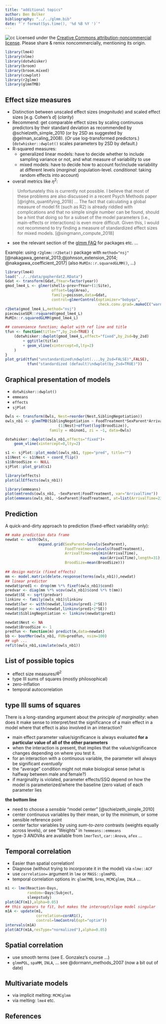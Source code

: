 ```yaml
---
title: "additional topics"
author: Ben Bolker
bibliography: "../../glmm.bib"
date: "`r format(Sys.time(), '%d %B %Y ')`"
---
```


![cc](pix/cc-attrib-nc.png)
Licensed under the 
[Creative Commons attribution-noncommercial license](http://creativecommons.org/licenses/by-nc/3.0/).
Please share \& remix noncommercially, mentioning its origin.

```r
library(lme4)
library(nlme)
library(dotwhisker)
library(broom)
library(broom.mixed)
library(cowplot)
library(r2glmm)
library(glmmTMB)
```

## Effect size measures

- Distinction between unscaled effect sizes (*magnitude*) and scaled effect sizes [e.g. Cohen's $d$] (*clarity*)
- Recommend: get comparable effect sizes by scaling continuous predictors by their standard deviation as recommended by @schielzeth_simple_2010 (or by 2SD as suggested by @gelman_scaling_2008). (*Or* use log-transformed predictors.) (`dotwhisker::dwplot()` scales parameters by 2SD by default.)
- R-squared measures:
     - generalized linear models: have to decide whether to include sampling variance or not, and what measure of variability to use 
     - mixed models: have to decide how to account for/include variability at different levels (*marginal*: population-level. *conditional*: taking random effects into account)
- overall metrics like $\eta^2$:

> Unfortunately this is currently not possible.
>I believe that most of these problems are also discussed in a recent Psych Methods paper [@rights_quantifying_2018] ... The fact that calculating a global measure of model fit (such as R2) is already riddled with complications and that no simple single number can be found, should be a hint that doing so for a subset of the model parameters (i.e., main-effects or interactions) is even more difficult. Given this, I would not recommend to try finding a measure of standardized effect sizes for mixed models. [@singmann_compute_2018]

- see the relevant section of the [glmm FAQ](http://bbolker.github.io/mixedmodels-misc/glmmFAQ.html#how-do-i-compute-a-coefficient-of-determination-r2-or-an-analogue-for-glmms) for packages etc. ...

Example: using `r2glmm::r2beta()` package with `method="nsj"` [@nakagawa_general_2013;@johnson_extension_2014; @nakagawa_coefficient_2017] (also `MuMIn::r.squaredGLMM()`, ...)

```r
library(lme4)
load("../../data/gopherdat2.RData")
Gdat <- transform(Gdat,fYear=factor(year))
gmod_lme4_L <- glmer(shells~prev+fYear+(1|Site),
                     offset=log(Area),
                     family=poisson,data=Gdat,
                     control=glmerControl(optimizer="bobyqa",
                                          check.conv.grad=.makeCC("warning",0.05)))
r2beta(gmod_lme4_L,method="nsj")
piecewiseSEM::rsquared(gmod_lme4_L)
MuMIn::r.squaredGLMM(gmod_lme4_L)
```

```r
## convenience function; dwplot with ref line and title
tfun <- function(title="",by_2sd=TRUE) {
    (dotwhisker::dwplot(gmod_lme4_L,effect="fixed",by_2sd=by_2sd)
        + ggtitle(title)
        + geom_vline(xintercept=0,lty=2)
    )
}
plot_grid(tfun("unstandardized\ndwplot(...,by_2sd=FALSE)",FALSE),
          tfun("standardized (default)\ndwplot(by_2sd=TRUE)"))
```

## Graphical presentation of models

- `dotwhisker::dwplot()`
- `emmeans`
- `effects`
- `sjPlot`

```r
Owls <- transform(Owls, Nest=reorder(Nest,SiblingNegotiation))
owls_nb1 <- glmmTMB(SiblingNegotiation ~ FoodTreatment*SexParent*ArrivalTime+
                        (1|Nest)+offset(log(BroodSize)),
                    family = nbinom1, zi = ~1, data=Owls)
```

```r
dotwhisker::dwplot(owls_nb1,effects="fixed")+
    geom_vline(xintercept=0,lty=2)
```

```r
s1 <- sjPlot::plot_model(owls_nb1, type="pred", title="")
s1$Nest <- s1$Nest + coord_flip()
s1$BroodSize <- NULL
sjPlot::plot_grid(s1)
```

```r
library(effects)
plot(allEffects(owls_nb1))
```

```r
library(emmeans)
plot(emtrends(owls_nb1, ~SexParent|FoodTreatment, var="ArrivalTime"))
plot(emmeans(owls_nb1, ~SexParent|FoodTreatment, at=list(ArrivalTime=23)))
```

## Prediction

A quick-and-dirty approach to prediction (fixed-effect variability only):

```r
## make prediction data frame
newdat <- with(Owls,
               expand.grid(SexParent=levels(SexParent),
                           FoodTreatment=levels(FoodTreatment),
                           ArrivalTime=seq(min(ArrivalTime),
                                           max(ArrivalTime),length=31),
                           BroodSize=mean(BroodSize)))
                           
## design matrix (fixed effects)
mm <- model.matrix(delete.response(terms(owls_nb1)),newdat)
## linear predictor
newdat$pred1 <- drop(mm %*% fixef(owls_nb1)$cond)
predvar <- diag(mm %*% vcov(owls_nb1)$cond %*% t(mm))
newdat$SE <- sqrt(predvar)
linkinv <- family(owls_nb1)$linkinv
newdat$lwr <- with(newdat,linkinv(pred1-2*SE))
newdat$upr <- with(newdat,linkinv(pred1+2*SE))
newdat$SiblingNegotiation <- linkinv(newdat$pred1)
```

```r
newdat$Nest <- NA
newdat$BroodSize <- 1
predfun <- function(m) predict(m,data=newdat)
bb <- bootMer(owls_nb1, FUN=predfun, nsim=100)
## ugh ...
refit(owls_nb1,simulate(owls_nb1))
```
## List of possible topics

- effect size measures/$R^2$
- type III sums of squares (mostly philosophical)
- zero-inflation
- temporal autocorrelation

## type III sums of squares

There is a long-standing argument about the *principle of marginality*: when does it make sense to interpret/test the significance of a main effect in a model where that effect is also involved in an interaction?

- main effect parameter value/significance is always evaluated **for a particular value of all of the other parameters**
- when the interaction is present, that implies that the value/significance changes depending on where you test it.
- for an interaction with a continuous variable, the parameter will always be significant *eventually*
- the "average" condition might not make biological sense (what is halfway between male and female?)
- if marginality is violated, parameter effects/SSQ depend on how the model is parameterized/where the baseline (zero value) of each parameter lies

**the bottom line**

- need to choose a *sensible* "model center" [@schielzeth_simple_2010]
- center continuous variables by their mean, or by the minimum, or some sensible reference point
- center factor variables by using *sum-to-zero* contrasts (weights equally across levels), *or* see "Weights" in `?emmeans::emmeans`
- type-3 ANOVAs are available from `lmerTest`, `car::Anova`, `afex` ...

    
## Temporal correlation

- Easier than spatial correlation!
- Diagnose (without trying to incorporate it in the model) via `nlme::ACF`
- use `correlation=` argument in `lme` or `MASS::glmmPQL`
- temporal correlation options in: `glmmTMB`, `brms`, `MCMCglmm`, `INLA` ...

```r
m1 <- lme(Reaction~Days,
          random=~Days|Subject,
          sleepstudy)
plot(ACF(m1),alpha=0.05)
## this appears to fit, but makes the intercept/slope model singular
m1A <- update(m1,
              correlation=corAR1(),
              control=lmeControl(opt="optim"))
intervals(m1A)
plot(ACF(m1A,resType="normalized"),alpha=0.05)
```

## Spatial correlation

- use smooth terms (see E. Gonzalez's course ...)
- `glmmPQL`, `spaMM`, `INLA`, ... see @dormann_methods_2007 (now a bit out of date)

## Multivariate models

- via implicit melting: `MCMCglmm`
- via melting: `lme4` etc.

## References
